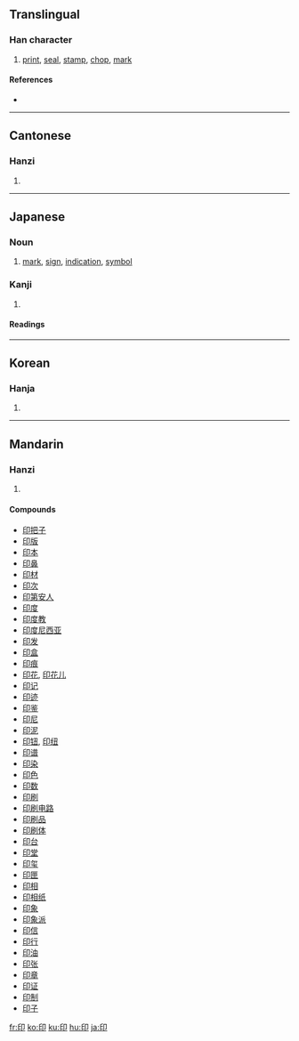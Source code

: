 ==Translingual==

===Han character===
{{Han char|rn=26|rad=卩|as=04|sn=6|four=7772<sub>0</sub>|canj=竹心尸中 (HPSL)}}

# [[print]], [[seal]], [[stamp]], [[chop]], [[mark]]

====References====
* {{Han ref|kx=0159.100|dkj=02848|dj=0363.160|hdz=10312.020|uh=5370|ud=21360|bh=A64C|bd=42572}}

----

==Cantonese==

===Hanzi===
{{yue-hanzi|jyut=|y=yan3}}

# {{defn|Cantonese}}

----

==Japanese==

===Noun===
{{ja-noun|k|hira=しるし|rom=shirushi}}

# [[mark]], [[sign]], [[indication]], [[symbol]]

===Kanji===
{{ja-kanji|grade=4|rs=卩04}}

# {{defn|Japanese}}

====Readings====
{{ja-readings|on=[[いん]] (in)|kun=[[しるし]] (shirushi)}}

----

==Korean==

===Hanja===
{{ko-hanja|hangeul=[[인]], [[끋]]|rv=in, kkeut|mr=in, kkŭt}}

# {{defn|Korean}}

----

==Mandarin==

===Hanzi===
{{cmn-hanzi|pin=[[yìn]] ([[yin4]])|wg=yin<sup>4</sup>}}

# {{defn|Mandarin}}

====Compounds====
* [[印把子]]
* [[印版]]
* [[印本]]
* [[印鼻]]
* [[印材]]
* [[印次]]
* [[印第安人]]
* [[印度]]
* [[印度教]]
* [[印度尼西亚]]
* [[印发]]
* [[印盒]]
* [[印痕]]
* [[印花]], [[印花儿]]
* [[印记]]
* [[印迹]]
* [[印鉴]]
* [[印尼]]
* [[印泥]]
* [[印钮]], [[印纽]]
* [[印谱]]
* [[印染]]
* [[印色]]
* [[印数]]
* [[印刷]]
* [[印刷电路]]
* [[印刷品]]
* [[印刷体]]
* [[印台]]
* [[印堂]]
* [[印玺]]
* [[印匣]]
* [[印相]]
* [[印相纸]]
* [[印象]]
* [[印象派]]
* [[印信]]
* [[印行]]
* [[印油]]
* [[印张]]
* [[印章]]
* [[印证]]
* [[印制]]
* [[印子]]

[[fr:印]]
[[ko:印]]
[[ku:印]]
[[hu:印]]
[[ja:印]]